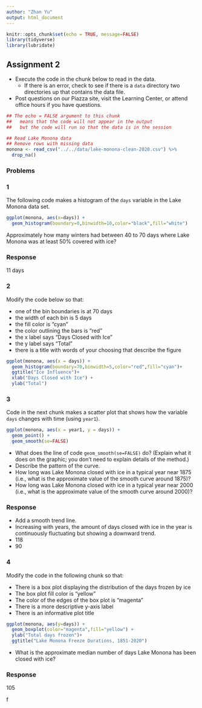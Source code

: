 ```yaml
---
author: "Zhan Yu"
output: html_document
---
```


```r
knitr::opts_chunk$set(echo = TRUE, message=FALSE)
library(tidyverse)
library(lubridate)
```

## Assignment 2


- Execute the code in the chunk below to read in the data.
    - If there is an error, check to see if there is a `data` directory two directories up that contains the data file.
- Post questions on our Piazza site, visit the Learning Center, or attend office hours if you have questions.
    
```r
## The echo = FALSE argument to this chunk
##   means that the code will not appear in the output
##   but the code will run so that the data is in the session

## Read Lake Monona data
## Remove rows with missing data
monona <- read_csv("../../data/lake-monona-clean-2020.csv") %>%
  drop_na()
```

### Problems

### 1

The following code makes a histogram of the `days` variable in the Lake Monona data set.

```r
ggplot(monona, aes(x=days)) +
  geom_histogram(boundary=0,binwidth=10,color="black",fill="white")
```

Approximately how many winters had between 40 to 70 days where Lake Monona was at least 50% covered with ice?

### Response

11 days


### 2

Modify the code below so that:

- one of the bin boundaries is at 70 days
- the width of each bin is 5 days
- the fill color is "cyan"
- the color outlining the bars is "red"
- the x label says "Days Closed with Ice"
- the y label says "Total"
- there is a title with words of your choosing that describe the figure

```r
ggplot(monona, aes(x = days)) +
  geom_histogram(boundary=70,binwidth=5,color="red",fill="cyan")+
  ggtitle("Ice Influence")+
  xlab("Days Closed with Ice") + 
  ylab("Total")
```


### 3

Code in the next chunk makes a scatter plot that shows how the variable `days` changes with time (using `year1`).

```r
ggplot(monona, aes(x = year1, y = days)) +
  geom_point() +
  geom_smooth(se=FALSE)
```

- What does the line of code `geom_smooth(se=FALSE)` do?  (Explain what it does on the graphic; you don't need to explain details of the method.)
- Describe the pattern of the curve.
- How long was Lake Monona closed with ice in a typical year near 1875 (i.e., what is the approximate value of the smooth curve around 1875)?
- How long was Lake Monona closed with ice in a typical year near 2000 (i.e., what is the approximate value of the smooth curve around 2000)?

### Response

- Add a smooth trend line.
- Increasing with years, the amount of days closed with ice in the year is continuously fluctuating but showing a downward trend.
- 118
- 90


### 4

Modify the code in the following chunk so that:

- There is a box plot displaying the distribution of the days frozen by ice  
- The box plot fill color is "yellow"
- The color of the edges of the box plot is "magenta"
- There is a more descriptive y-axis label
- There is an informative plot title

```r
ggplot(monona, aes(y=days)) +
  geom_boxplot(color="magenta",fill="yellow") +
  ylab("Total days frozen")+
  ggtitle("Lake Monona Freeze Durations, 1851-2020")
```

- What is the approximate median number of days Lake Monona has been closed with ice?  

### Response

105

f